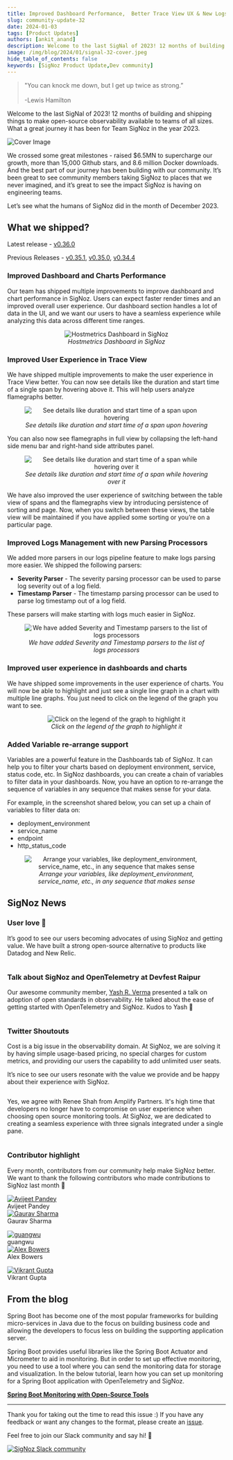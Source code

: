 ```yaml
---
title: Improved Dashboard Performance,  Better Trace View UX & New Logs Processors - SigNal 32
slug: community-update-32
date: 2024-01-03
tags: [Product Updates]
authors: [ankit_anand]
description: Welcome to the last SigNal of 2023! 12 months of building and shipping things to make open-source observability available to teams of all sizes. What a great journey it has been...
image: /img/blog/2024/01/signal-32-cover.jpeg
hide_table_of_contents: false
keywords: [SigNoz Product Update,Dev community]
---
```




<head>
  <link rel="canonical" href="https://signoz.io/blog/community-update-32/"/>
</head>

> "You can knock me down, but I get up twice as strong.” <br></br>
> -Lewis Hamilton

Welcome to the last SigNal of 2023! 12 months of building and shipping things to make open-source observability available to teams of all sizes. What a great journey it has been for Team SigNoz in the year 2023.



![Cover Image](/img/blog/2024/01/signal-32-cover.webp)

We crossed some great milestones - raised \$6.5MN to supercharge our growth, more than 15,000 Github stars, and 8.6 million Docker downloads. And the best part of our journey has been building with our community. It’s been great to see community members taking SigNoz to places that we never imagined, and it’s great to see the impact SigNoz is having on engineering teams.

Let’s see what the humans of SigNoz did in the month of December 2023.

## What we shipped?

Latest release - <a href = "https://github.com/SigNoz/signoz/releases/tag/v0.36.0" rel="noopener noreferrer nofollow" target="_blank" >v0.36.0</a>

Previous Releases - <a href = "https://github.com/SigNoz/signoz/releases/tag/v0.35.1" rel="noopener noreferrer nofollow" target="_blank" >v0.35.1</a>, <a href = "https://github.com/SigNoz/signoz/releases/tag/v0.35.0" rel="noopener noreferrer nofollow" target="_blank" >v0.35.0</a>, <a href = "https://github.com/SigNoz/signoz/releases/tag/v0.34.4" rel="noopener noreferrer nofollow" target="_blank" >v0.34.4</a>

### Improved Dashboard and Charts Performance

Our team has shipped multiple improvements to improve dashboard and chart performance in SigNoz. Users can expect faster render times and an improved overall user experience. Our dashboard section handles a lot of data in the UI, and we want our users to have a seamless experience while analyzing this data across different time ranges.

<figure data-zoomable align='center'>
    <img className="box-shadowed-image" src="/img/blog/2024/01/signal-32-hostmetrics.webp" alt="Hostmetrics Dashboard in SigNoz"/>
    <figcaption><i>Hostmetrics Dashboard in SigNoz</i></figcaption>
</figure>


### Improved User Experience in Trace View

We have shipped multiple improvements to make the user experience in Trace View better. You can now see details like the duration and start time of a single span by hovering above it. This will help users analyze flamegraphs better.

<figure data-zoomable align='center'>
    <img className="box-shadowed-image" src="/img/blog/2024/01/signal-32-spantime-1.webp" alt="See details like duration and start time of a span upon hovering"/>
    <figcaption><i>See details like duration and start time of a span upon hovering</i></figcaption>
</figure>


You can also now see flamegraphs in full view by collapsing the left-hand side menu bar and right-hand side attributes panel.

<figure data-zoomable align='center'>
    <img className="box-shadowed-image" src="/img/blog/2024/01/signal-32-spantime-2.webp" alt="See details like duration and start time of a span while hovering over it"/>
    <figcaption><i>See details like duration and start time of a span while hovering over it</i></figcaption>
</figure>


We have also improved the user experience of switching between the table view of spans and the flamegraphs view by introducing persistence of sorting and page. Now, when you switch between these views, the table view will be maintained if you have applied some sorting or you’re on a particular page.

### Improved Logs Management with new Parsing Processors

We added more parsers in our logs pipeline feature to make logs parsing more easier. We shipped the following parsers:

- **Severity Parser** - The severity parsing processor can be used to parse log severity out of a log field.
- **Timestamp Parser** - The timestamp parsing processor can be used to parse log timestamp out of a log field.

These parsers will make starting with logs much easier in SigNoz.

<figure data-zoomable align='center'>
    <img className="box-shadowed-image" src="/img/blog/2024/01/signal-32-new-log-processor.webp" alt="We have added Severity and Timestamp parsers to the list of logs processors"/>
    <figcaption><i>We have added Severity and Timestamp parsers to the list of logs processors</i></figcaption>
</figure>


### Improved user experience in dashboards and charts

We have shipped some improvements in the user experience of charts. You will now be able to highlight and just see a single line graph in a chart with multiple line graphs. You just need to click on the legend of the graph you want to see.

<figure data-zoomable align='center'>
    <img className="box-shadowed-image" src="/img/blog/2024/01/signal-32-improved-legend.webp" alt="Click on the legend of the graph to highlight it"/>
    <figcaption><i>Click on the legend of the graph to highlight it</i></figcaption>
</figure>


### Added Variable re-arrange support

Variables are a powerful feature in the Dashboards tab of SigNoz. It can help you to filter your charts based on deployment environment, service, status code, etc. In SigNoz dashboards, you can create a chain of variables to filter data in your dashboards. Now, you have an option to re-arrange the sequence of variables in any sequence that makes sense for your data.

For example, in the screenshot shared below, you can set up a chain of variables to filter data on:

- deployment_environment
- service_name
- endpoint
- http_status_code

<figure data-zoomable align='center'>
    <img className="box-shadowed-image" src="/img/blog/2024/01/signal-32-nested-var-chain.webp" alt="Arrange your variables, like deployment_environment, service_name, etc., in any sequence that makes sense"/>
    <figcaption><i>Arrange your variables, like deployment_environment, service_name, etc., in any sequence that makes sense</i></figcaption>
</figure>


## SigNoz News

### User love 🤗

It’s good to see our users becoming advocates of using SigNoz and getting value. We have built a strong open-source alternative to products like Datadog and New Relic.

<figure data-zoomable align='center'>
    <img className="box-shadowed-image" src="/img/blog/2024/01/signal-32-user-shoutout-reddit.webp" alt=""/>
    <figcaption><i></i></figcaption>
</figure>


### Talk about SigNoz and OpenTelemetry at Devfest Raipur

Our awesome community member, <a href = "https://twitter.com/alwayshuds" rel="noopener noreferrer nofollow" target="_blank" >Yash R. Verma</a> presented a talk on adoption of open standards in observability. He talked about the ease of getting started with OpenTelemetry and SigNoz. Kudos to Yash 🙌

<figure data-zoomable align='center'>
    <img className="box-shadowed-image" src="/img/blog/2024/01/signal-32-devfest.webp" alt=""/>
    <figcaption><i></i></figcaption>
</figure>


### Twitter Shoutouts

Cost is a big issue in the observability domain. At SigNoz, we are solving it by having simple usage-based pricing, no special charges for custom metrics, and providing our users the capability to add unlimited user seats.

It’s nice to see our users resonate with the value we provide and be happy about their experience with SigNoz.

<figure data-zoomable align='center'>
    <img className="box-shadowed-image" src="/img/blog/2024/01/signal-32-twitter-shoutout-1.webp" alt=""/>
    <figcaption><i></i></figcaption>
</figure>


Yes, we agree with Renee Shah from Amplify Partners. It's high time that developers no longer have to compromise on user experience when choosing open source monitoring tools. At SigNoz, we are dedicated to creating a seamless experience with three signals integrated under a single pane.

<figure data-zoomable align='center'>
    <img className="box-shadowed-image" src="/img/blog/2024/01/signal-32-twitter-shoutout-2.webp" alt=""/>
    <figcaption><i></i></figcaption>
</figure>


### Contributor highlight

Every month, contributors from our community help make SigNoz better. We want to thank the following contributors who made contributions to SigNoz last month 🤗

<div class="row">
    <div class="col col--6">
      <div class="avatar">
      <a
         class="avatar__photo-link avatar__photo avatar__photo--lg"
         href="https://github.com/avijeetpandey"
      >
         <img
            alt="Avijeet Pandey"
            src="https://avatars.githubusercontent.com/u/40532869?v=4"
         />
      </a>
      <div class="avatar__intro">
         <div class="avatar__name">Avijeet Pandey</div>
         <small class="avatar__subtitle">
         </small>
      </div>
      </div>
   </div>
    <div class="col col--6">
      <div class="avatar">
      <a
         class="avatar__photo-link avatar__photo avatar__photo--lg"
         href="https://github.com/grvv"
      >
         <img
            alt="Gaurav Sharma"
            src="https://avatars.githubusercontent.com/u/26812698?v=4"
         />
      </a>
      <div class="avatar__intro">
         <div class="avatar__name">Gaurav Sharma</div>
         <small class="avatar__subtitle">
         </small>
      </div>
      </div>
   </div>
</div>

<p></p>

<div class="row">
    <div class="col col--6">
      <div class="avatar">
      <a
         class="avatar__photo-link avatar__photo avatar__photo--lg"
         href="https://github.com/testwill"
      >
         <img
            alt="guangwu"
            src="https://avatars.githubusercontent.com/u/8717479?v=4"
         />
      </a>
      <div class="avatar__intro">
         <div class="avatar__name">guangwu</div>
         <small class="avatar__subtitle">
         </small>
      </div>
      </div>
   </div>
    <div class="col col--6">
      <div class="avatar">
      <a
         class="avatar__photo-link avatar__photo avatar__photo--lg"
         href="https://github.com/alexbowers"
      >
         <img
            alt="Alex Bowers"
            src="https://avatars.githubusercontent.com/u/842974?v=4"
         />
      </a>
      <div class="avatar__intro">
         <div class="avatar__name">Alex Bowers</div>
         <small class="avatar__subtitle">
         </small>
      </div>
      </div>
   </div>
</div>

<p></p>

<div class="row">
    <div class="col col--6">
      <div class="avatar">
      <a
         class="avatar__photo-link avatar__photo avatar__photo--lg"
         href="https://github.com/vikrantgupta25"
      >
         <img
            alt="Vikrant Gupta"
            src="https://avatars.githubusercontent.com/u/54737045?v=4"
         />
      </a>
      <div class="avatar__intro">
         <div class="avatar__name">Vikrant Gupta</div>
         <small class="avatar__subtitle">
         </small>
      </div>
      </div>
   </div>
</div>

<p></p>

## From the blog

Spring Boot has become one of the most popular frameworks for building micro-services in Java due to the focus on building business code and allowing the developers to focus less on building the supporting application server.

Spring Boot provides useful libraries like the Spring Boot Actuator and Micrometer to aid in monitoring. But in order to set up effective monitoring, you need to use a tool where you can send the monitoring data for storage and visualization. In the below tutorial, learn how you can set up monitoring for a Spring Boot application with OpenTelemetry and SigNoz.

**[Spring Boot Monitoring with Open-Source Tools](https://signoz.io/blog/spring-boot-monitoring/)**

---

Thank you for taking out the time to read this issue :) If you have any feedback or want any changes to the format, please create an <a href = "https://github.com/SigNoz/signoz/issues" rel="noopener noreferrer nofollow" target="_blank" >issue</a>.

Feel free to join our Slack community and say hi! 👋

[![SigNoz Slack community](/img/blog/common/join_slack_cta.webp)](https://signoz.io/slack)

